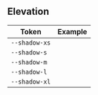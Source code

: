 
<Meta title="Tokens/Elevation" />

## Elevation

<table>
  <thead>
    <tr>
      <th>Token</th>
      <th>Example</th>
    </tr>
  </thead>
  <tbody>
    <tr>
      <td>
        <code>--shadow-xs</code>
      </td>
      <td>
        <div
          class="elevation-demo"
          style={{
            backgroundColor: "var(--color-grey-50)",
            width: "var(--space-xl)",
            height: "var(--space-xl)",
            borderRadius: "var(--radius-s)",
            boxShadow: "var(--shadow-xs)",
          }}
        ></div>
      </td>
    </tr>
    <tr>
      <td>
        <code>--shadow-s</code>
      </td>
      <td>
        <div
          class="elevation-demo"
          style={{
            backgroundColor: "var(--color-grey-50)",
            width: "var(--space-xl)",
            height: "var(--space-xl)",
            borderRadius: "var(--radius-s)",
            boxShadow: "var(--shadow-s)",
          }}
        ></div>
      </td>
    </tr>
    <tr>
      <td>
        <code>--shadow-m</code>
      </td>
      <td>
        <div
          class="elevation-demo"
          style={{
            backgroundColor: "var(--color-grey-50)",
            width: "var(--space-xl)",
            height: "var(--space-xl)",
            borderRadius: "var(--radius-s)",
            boxShadow: "var(--shadow-m)",
          }}
        ></div>
      </td>
    </tr>
    <tr>
      <td>
        <code>--shadow-l</code>
      </td>
      <td>
        <div
          class="elevation-demo"
          style={{
            backgroundColor: "var(--color-grey-50)",
            width: "var(--space-xl)",
            height: "var(--space-xl)",
            borderRadius: "var(--radius-s)",
            boxShadow: "var(--shadow-l)",
          }}
        ></div>
      </td>
    </tr>
    <tr>
      <td>
        <code>--shadow-xl</code>
      </td>
      <td>
        <div
          class="elevation-demo"
          style={{
            backgroundColor: "var(--color-grey-50)",
            width: "var(--space-xl)",
            height: "var(--space-xl)",
            borderRadius: "var(--radius-s)",
            boxShadow: "var(--shadow-xl)",
          }}
        ></div>
      </td>
    </tr>
  </tbody>
</table>
